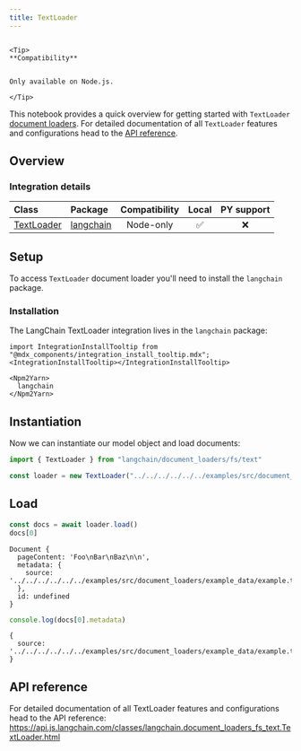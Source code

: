 ```yaml
---
title: TextLoader
---
```


```{=mdx}

<Tip>
**Compatibility**


Only available on Node.js.

</Tip>

```
This notebook provides a quick overview for getting started with `TextLoader` [document loaders](/oss/javascript/concepts/document_loaders). For detailed documentation of all `TextLoader` features and configurations head to the [API reference](https://api.js.langchain.com/classes/langchain.document_loaders_fs_text.TextLoader.html).

## Overview
### Integration details

| Class | Package | Compatibility | Local | PY support |
| :--- | :--- | :---: | :---: |  :---: |
| [TextLoader](https://api.js.langchain.com/classes/langchain.document_loaders_fs_text.TextLoader.html) | [langchain](https://api.js.langchain.com/modules/langchain.document_loaders_fs_text.html) | Node-only | ✅ | ❌ |

## Setup

To access `TextLoader` document loader you'll need to install the `langchain` package.

### Installation

The LangChain TextLoader integration lives in the `langchain` package:

```{=mdx}
import IntegrationInstallTooltip from "@mdx_components/integration_install_tooltip.mdx";
<IntegrationInstallTooltip></IntegrationInstallTooltip>

<Npm2Yarn>
  langchain
</Npm2Yarn>

```
## Instantiation

Now we can instantiate our model object and load documents:


```typescript
import { TextLoader } from "langchain/document_loaders/fs/text"

const loader = new TextLoader("../../../../../../examples/src/document_loaders/example_data/example.txt")
```
## Load


```typescript
const docs = await loader.load()
docs[0]
```
```output
Document {
  pageContent: 'Foo\nBar\nBaz\n\n',
  metadata: {
    source: '../../../../../../examples/src/document_loaders/example_data/example.txt'
  },
  id: undefined
}
```

```typescript
console.log(docs[0].metadata)
```
```output
{
  source: '../../../../../../examples/src/document_loaders/example_data/example.txt'
}
```
## API reference

For detailed documentation of all TextLoader features and configurations head to the API reference: https://api.js.langchain.com/classes/langchain.document_loaders_fs_text.TextLoader.html
